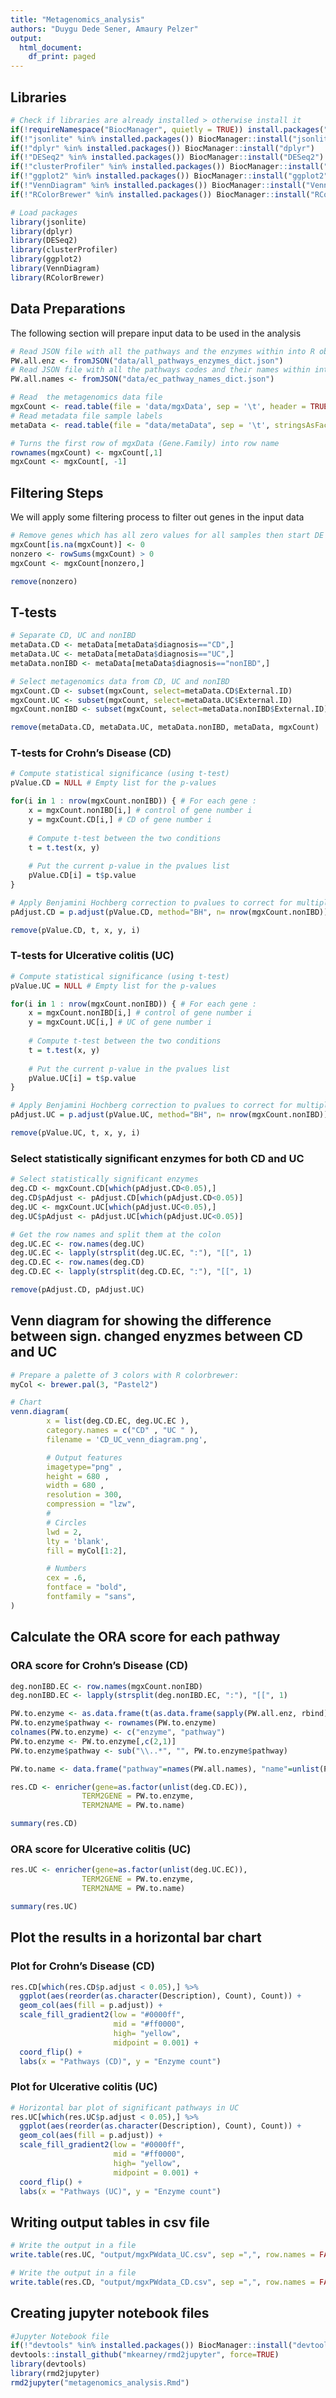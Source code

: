 ---
title: "Metagenomics_analysis"
authors: "Duygu Dede Sener, Amaury Pelzer"
output:
  html_document:
    df_print: paged
---

## Libraries

```{r, message=FALSE, warning=FALSE}
# Check if libraries are already installed > otherwise install it
if(!requireNamespace("BiocManager", quietly = TRUE)) install.packages("BiocManager",repos = "http://cran.us.r-project.org")
if(!"jsonlite" %in% installed.packages()) BiocManager::install("jsonlite")
if(!"dplyr" %in% installed.packages()) BiocManager::install("dplyr")
if(!"DESeq2" %in% installed.packages()) BiocManager::install("DESeq2")
if(!"clusterProfiler" %in% installed.packages()) BiocManager::install("clusterProfiler")
if(!"ggplot2" %in% installed.packages()) BiocManager::install("ggplot2")
if(!"VennDiagram" %in% installed.packages()) BiocManager::install("VennDiagram")
if(!"RColorBrewer" %in% installed.packages()) BiocManager::install("RColorBrewer")

# Load packages
library(jsonlite)
library(dplyr)
library(DESeq2)
library(clusterProfiler)
library(ggplot2)
library(VennDiagram)
library(RColorBrewer)
```


## Data Preparations

The following section will prepare input data to be used in the analysis

```{r read data,warning=FALSE, message=FALSE}

# Read JSON file with all the pathways and the enzymes within into R object
PW.all.enz <- fromJSON("data/all_pathways_enzymes_dict.json")
# Read JSON file with all the pathways codes and their names within into R object
PW.all.names <- fromJSON("data/ec_pathway_names_dict.json")

# Read  the metagenomics data file
mgxCount <- read.table(file = 'data/mgxData', sep = '\t', header = TRUE)
# Read metadata file sample labels
metaData <- read.table(file = "data/metaData", sep = '\t', stringsAsFactors = TRUE, header = TRUE)

# Turns the first row of mgxData (Gene.Family) into row name
rownames(mgxCount) <- mgxCount[,1]
mgxCount <- mgxCount[, -1]

```

## Filtering Steps

We will apply some filtering process to filter out genes in the input data

```{r filtering,warning=FALSE, message=FALSE}
# Remove genes which has all zero values for all samples then start DE analysis
mgxCount[is.na(mgxCount)] <- 0
nonzero <- rowSums(mgxCount) > 0
mgxCount <- mgxCount[nonzero,]

remove(nonzero)
```

## T-tests

```{r}
# Separate CD, UC and nonIBD
metaData.CD <- metaData[metaData$diagnosis=="CD",]
metaData.UC <- metaData[metaData$diagnosis=="UC",]
metaData.nonIBD <- metaData[metaData$diagnosis=="nonIBD",]

# Select metagenomics data from CD, UC and nonIBD
mgxCount.CD <- subset(mgxCount, select=metaData.CD$External.ID)
mgxCount.UC <- subset(mgxCount, select=metaData.UC$External.ID)
mgxCount.nonIBD <- subset(mgxCount, select=metaData.nonIBD$External.ID)

remove(metaData.CD, metaData.UC, metaData.nonIBD, metaData, mgxCount)
```

### T-tests for Crohn's Disease (CD)

```{r}
# Compute statistical significance (using t-test)
pValue.CD = NULL # Empty list for the p-values

for(i in 1 : nrow(mgxCount.nonIBD)) { # For each gene : 
	x = mgxCount.nonIBD[i,] # control of gene number i
	y = mgxCount.CD[i,] # CD of gene number i
	
	# Compute t-test between the two conditions
	t = t.test(x, y)
	
	# Put the current p-value in the pvalues list
	pValue.CD[i] = t$p.value
}

# Apply Benjamini Hochberg correction to pvalues to correct for multiple testing
pAdjust.CD = p.adjust(pValue.CD, method="BH", n= nrow(mgxCount.nonIBD))

remove(pValue.CD, t, x, y, i)
```


### T-tests for Ulcerative colitis (UC)
```{r}
# Compute statistical significance (using t-test)
pValue.UC = NULL # Empty list for the p-values

for(i in 1 : nrow(mgxCount.nonIBD)) { # For each gene : 
	x = mgxCount.nonIBD[i,] # control of gene number i
	y = mgxCount.UC[i,] # UC of gene number i
	
	# Compute t-test between the two conditions
	t = t.test(x, y)
	
	# Put the current p-value in the pvalues list
	pValue.UC[i] = t$p.value
}

# Apply Benjamini Hochberg correction to pvalues to correct for multiple testing
pAdjust.UC = p.adjust(pValue.UC, method="BH", n= nrow(mgxCount.nonIBD))

remove(pValue.UC, t, x, y, i)
```


### Select statistically significant enzymes for both CD and UC

```{r}
# Select statistically significant enzymes
deg.CD <- mgxCount.CD[which(pAdjust.CD<0.05),]
deg.CD$pAdjust <- pAdjust.CD[which(pAdjust.CD<0.05)]
deg.UC <- mgxCount.UC[which(pAdjust.UC<0.05),]
deg.UC$pAdjust <- pAdjust.UC[which(pAdjust.UC<0.05)]

# Get the row names and split them at the colon
deg.UC.EC <- row.names(deg.UC)
deg.UC.EC <- lapply(strsplit(deg.UC.EC, ":"), "[[", 1)
deg.CD.EC <- row.names(deg.CD)
deg.CD.EC <- lapply(strsplit(deg.CD.EC, ":"), "[[", 1)

remove(pAdjust.CD, pAdjust.UC)
```

## Venn diagram for showing the difference between sign. changed enyzmes between CD and UC
```{r}
# Prepare a palette of 3 colors with R colorbrewer:
myCol <- brewer.pal(3, "Pastel2")

# Chart
venn.diagram(
        x = list(deg.CD.EC, deg.UC.EC ),
        category.names = c("CD" , "UC " ),
        filename = 'CD_UC_venn_diagram.png',

        # Output features
        imagetype="png" ,
        height = 680 ,
        width = 680 ,
        resolution = 300,
        compression = "lzw",
        # 
        # Circles
        lwd = 2,
        lty = 'blank',
        fill = myCol[1:2],

        # Numbers
        cex = .6,
        fontface = "bold",
        fontfamily = "sans",
)
```
## Calculate the ORA score for each pathway

### ORA score for Crohn's Disease (CD)

```{r}
deg.nonIBD.EC <- row.names(mgxCount.nonIBD)
deg.nonIBD.EC <- lapply(strsplit(deg.nonIBD.EC, ":"), "[[", 1)

PW.to.enzyme <- as.data.frame(t(as.data.frame(sapply(PW.all.enz, rbind))))
PW.to.enzyme$pathway <- rownames(PW.to.enzyme)
colnames(PW.to.enzyme) <- c("enzyme", "pathway")
PW.to.enzyme <- PW.to.enzyme[,c(2,1)]
PW.to.enzyme$pathway <- sub("\\..*", "", PW.to.enzyme$pathway)

PW.to.name <- data.frame("pathway"=names(PW.all.names), "name"=unlist(PW.all.names))

res.CD <- enricher(gene=as.factor(unlist(deg.CD.EC)),
                TERM2GENE = PW.to.enzyme,
                TERM2NAME = PW.to.name)

summary(res.CD)
```

### ORA score for Ulcerative colitis (UC)

```{r}
res.UC <- enricher(gene=as.factor(unlist(deg.UC.EC)),
                TERM2GENE = PW.to.enzyme,
                TERM2NAME = PW.to.name)

summary(res.UC)
```

## Plot the results in a horizontal bar chart

### Plot for Crohn's Disease (CD)

```{r}
res.CD[which(res.CD$p.adjust < 0.05),] %>% 
  ggplot(aes(reorder(as.character(Description), Count), Count)) + 
  geom_col(aes(fill = p.adjust)) + 
  scale_fill_gradient2(low = "#0000ff", 
                       mid = "#ff0000",
                       high= "yellow",
                       midpoint = 0.001) +
  coord_flip() + 
  labs(x = "Pathways (CD)", y = "Enzyme count")
```

### Plot for Ulcerative colitis (UC)

```{r}
# Horizontal bar plot of significant pathways in UC
res.UC[which(res.UC$p.adjust < 0.05),] %>% 
  ggplot(aes(reorder(as.character(Description), Count), Count)) + 
  geom_col(aes(fill = p.adjust)) + 
  scale_fill_gradient2(low = "#0000ff", 
                       mid = "#ff0000",
                       high= "yellow",
                       midpoint = 0.001) +
  coord_flip() + 
  labs(x = "Pathways (UC)", y = "Enzyme count")
```

## Writing output tables in csv file

```{r}
# Write the output in a file
write.table(res.UC, "output/mgxPWdata_UC.csv", sep =",", row.names = FALSE)

# Write the output in a file
write.table(res.CD, "output/mgxPWdata_CD.csv", sep =",", row.names = FALSE)
```

## Creating jupyter notebook files
```{r}
#Jupyter Notebook file
if(!"devtools" %in% installed.packages()) BiocManager::install("devtools")
devtools::install_github("mkearney/rmd2jupyter", force=TRUE)
library(devtools)
library(rmd2jupyter)
rmd2jupyter("metagenomics_analysis.Rmd")
```

